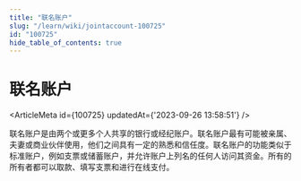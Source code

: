 ```yaml
---
title: "联名账户"
slug: "/learn/wiki/jointaccount-100725"
id: "100725"
hide_table_of_contents: true
---
```



# 联名账户

<ArticleMeta id={100725} updatedAt={'2023-09-26 13:58:51'} />
<div className='border-solid border-b border-t-0 my-4 border-[var(--ifm-color-gray-300)]' />

联名账户是由两个或更多个人共享的银行或经纪账户。联名账户最有可能被亲属、夫妻或商业伙伴使用，他们之间具有一定的熟悉和信任度。联名账户的功能类似于标准账户，例如支票或储蓄账户，并允许账户上列名的任何人访问其资金。所有的所有者都可以取款、填写支票和进行在线支付。
